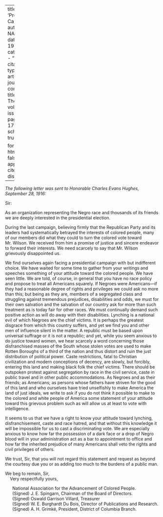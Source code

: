 
---
title: 'Presidential Candidates'
author: NAACP
date: May 1916
categories: 
  - ""
citation: 
  type: article-journal
  container-title: The Crisis
  volume: 13
  issue: 1
  page: 16-17
google-scholar: true

format:
  html:
    toc: false
    appendix-cite-as: display
---


*The following letter was sent to Honorable Charles Evans Hughes, September 28, 1916:*

Sir: 

As an organization representing the Negro race and thousands of its friends we are deeply interested in the presidential election. 

During the last campaign, believing firmly that the Republican Party and its leaders had systematically betrayed the interests of colored people, many of our members did what they could to turn the colored vote toward Mr. Wilson. We received from him a promise of justice and sincere endeavor to forward their interests. We need scarcely to say that Mr. Wilson grievously disappointed us. 

We find ourselves again facing a presidential campaign with but indifferent choice. We have waited for some time to gather from your writings and speeches something of your attitude toward the colored people. We have seen little. We are told, of course, in general that you have no race policy and propose to treat all Americans squarely. If Negroes were Americans---if they had a reasonable degree of rights and privileges we could ask no more than this; but being as they are, members of a segregated class and struggling against tremendous prejudices, disabilities and odds, we must for their own salvation and the salvation of our country ask for more than such treatment as is today fair for other races. We must continually demand such positive action as will do away with their disabilities. Lynching is a national evil of which Negroes are the chief victims. It is perhaps the greatest disgrace from which this country suffers, and yet we find you and other men of influence silent in the matter. A republic must be based upon universal suffrage or it is not a republic; and yet, while you seem anxious to do justice toward women, we hear scarcely a word concerning those disfranchised masses of the South whose stolen votes are used to make Rotten Boroughs of a third of the nation and thus distort and ruin the just distribution of political power. Caste restrictions, fatal to Christian civilization and modern conceptions of decency, are slowly, but forcibly, entering this land and making black folk the chief victims. There should be outspoken protest against segregation by race in the civil service, caste in public travel and in other public accommodations. As Negroes and as their friends; as Americans; as persons whose fathers have striven for the good of this land and who ourselves have tried unselfishly to make America the land of just ideals, we write to ask if you do not think it possible to make to the colored and white people of America some statement of your attitude toward this grievous problem such as will allow us at least to vote with intelligence. 

It seems to us that we have a right to know your attitude toward lynching, disfranchisement, caste and race hatred, and that without this knowledge it will be impossible for us to cast a discriminating vote. We are especially anxious to know how far the possession of a dark face or a drop of Negro blood will in your administration act as a bar to appointment to office and how far the inherited prejudice of many Americans shall veto the rights and civil privileges of others. 

We trust, Sir, that you will not regard this statement and request as beyond the courtesy due you or as adding too much to the burdens of a public man. 

We beg to remain, Sir,<br>
&nbsp; &nbsp;&nbsp;Very respectfully yours, 

<ul style="list-style: none;">
<li> <span class="small-caps">National Association for the Advancement of Colored People</span>.
<li> (Signed) J. E. <span class="small-caps">Spingarn</span>, Chairman of the Board of Directors.
<li> (Signed) Oswald Garrison <span class="small-caps">Villard</span>, Treasurer
<li> (Signed) W. E. Burghardt <span class="small-caps">Du Bois</span>, Director of Publications and Research.
<li> (Signed) A. H. <span class="small-caps">Grimké</span>, President, District of Columbia Branch. 
</ul>

